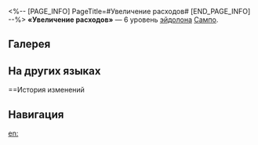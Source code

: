 <%-- [PAGE_INFO]
PageTitle=#Увеличение расходов#
[END_PAGE_INFO] --%>
{{Эйдолон Инфобокс
|Название         = Увеличение расходов
|Изображение      = Эйдолон Увеличение расходов.png
|Персонаж         = Сампо
|Уровень          = 6
|Длительность     = 
|Описание         = Множитель урона, наложенного талантом статуса Выветривание, повышается на 15%.
|Свойство1        = 
|Масштабирование1 = 
}}
'''«Увеличение расходов»''' — 6 уровень [[эйдолон]]а [[Сампо]].

==Галерея==
{{Галерея|position=left|captionalign=center
|Персонаж Сампо Эйдолон 6.png|Осколок Эйдолона
}}

==На других языках==
{{На других языках
|en   = Increased Spending
|zhs  = 消费升级
|zht  = 消費升級
|ja   = {{Rubi|消費|しょうひ}}のアップグレード
|ko   = 커진 씀씀이
|es   = Gasto en aumento
|fr   = Envol des dépenses
|ru   = Увеличение расходов
|th   = Increased Spending
|vi   = Tiêu Phí Tăng Cấp
|de   = Erhöhte Ausgaben
|id   = Increased Spending
|pt   = Aumento de Gasto
}}

==История изменений
{{История изменений|3.5}}

==Навигация==
{{Навык Навбокс|Сампо}}

[[en:]]